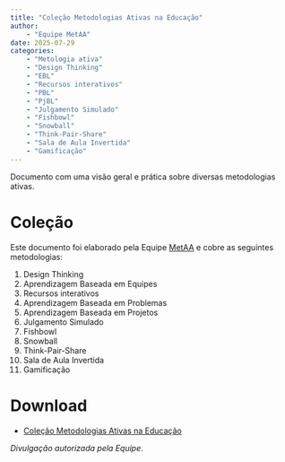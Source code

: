 ```yaml
---
title: "Coleção Metodologias Ativas na Educação"
author:
    - "Equipe MetAA"
date: 2025-07-29
categories:
    - "Metologia ativa"
    - "Design Thinking"
    - "EBL"
    - "Recursos interativos"
    - "PBL"
    - "PjBL"
    - "Julgamento Simulado"
    - "Fishbowl"
    - "Snowball"
    - "Think-Pair-Share"
    - "Sala de Aula Invertida"
    - "Gamificação"
---
```


Documento com uma visão geral e prática sobre diversas metodologias ativas.

# Coleção

Este documento foi elaborado pela Equipe [MetAA](https://www.metaa.ufscar.br/){target="_blank"} e cobre as seguintes metodologias: 

1. Design Thinking
1. Aprendizagem Baseada em Equipes
1. Recursos interativos
1. Aprendizagem Baseada em Problemas
1. Aprendizagem Baseada em Projetos
1. Julgamento Simulado
1. Fishbowl
1. Snowball
1. Think-Pair-Share
1. Sala de Aula Invertida
1. Gamificação

# Download

* [Coleção Metodologias Ativas na Educação](https://drive.google.com/file/d/1_6mZhtRt-rBJnX3vdxBmU2L0LaSCwWSy/view?usp=drive_link){target="_blank"}

_Divulgação autorizada pela Equipe_.